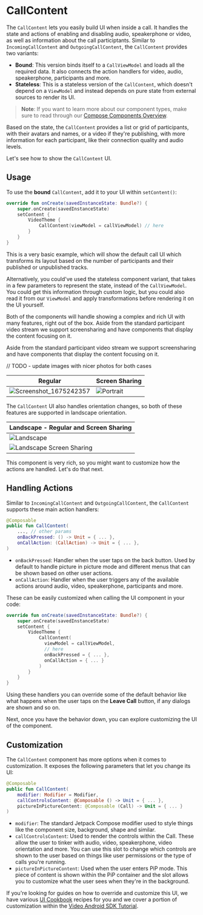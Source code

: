 # CallContent

The `CallContent` lets you easily build UI when inside a call. It handles the state and actions of enabling and disabling audio, speakerphone or video, as well as information about the call participtants. Similar to `IncomingCallContent` and `OutgoingCallContent`, the `CallContent` provides two variants:

* **Bound**: This version binds itself to a `CallViewModel` and loads all the required data. It also connects the action handlers for video, audio, speakerphone, participants and more.
* **Stateless**: This is a stateless version of the `CallContent`, which doesn't depend on a `ViewModel` and instead depends on pure state from external sources to render its UI.

> **Note**: If you want to learn more about our component types, make sure to read through our [Compose Components Overview](../../01-overview.mdx).

Based on the state, the `CallContent` provides a list or grid of participants, with their avatars and names, or a video if they're publishing, with more information for each participant, like their connection quality and audio levels.

Let's see how to show the `CallContent` UI.

## Usage

To use the **bound** `CallContent`, add it to your UI within `setContent()`:

```kotlin
override fun onCreate(savedInstanceState: Bundle?) {
    super.onCreate(savedInstanceState)
    setContent {
        VideoTheme {
            CallContent(viewModel = callViewModel) // here
        }
    }
}
```

This is a very basic example, which will show the default call UI which transforms its layout based on the number of participants and their published or unpublished tracks.

Alternatively, you could've used the stateless component variant, that takes in a few parameters to represent the state, instead of the `CallViewModel`. You could get this information through custom logic, but you could also read it from our `ViewModel` and apply transformations before rendering it on the UI yourself.

Both of the components will handle showing a complex and rich UI with many features, right out of the box. Aside from the standard participant video stream we support screensharing and have components that display the content focusing on it. 

Aside from the standard participant video stream we support screensharing and have components that display the content focusing on it.

// TODO - update images with nicer photos for both cases

| Regular | Screen Sharing                                               |
| ------- | ------------------------------------------------------------ |
| ![Screenshot_1675242357](https://user-images.githubusercontent.com/17215808/216000813-86ebd384-f5d1-4e53-9b23-ce1f14b6de4e.png) | ![Portrait](../../assets/compose_active_call_screen_share_portrait.jpg) |

The `CallContent` UI also handles orientation changes, so both of these features are supported in landscape orientation.

| Landscape - Regular and Screen Sharing                       |
| ------------------------------------------------------------ |
| ![Landscape](../../assets/compose_active_call_landscape.jpeg) |
| ![Landscape Screen Sharing](../../assets/compose_active_call_screen_share_landscape.jpg) |

This component is very rich, so you might want to customize how the actions are handled. Let's do that next.

## Handling Actions

Similar to `IncomingCallContent` and `OutgoingCallContent`, the `CallContent` supports these main action handlers:

```kotlin
@Composable
public fun CallContent(
    ..., // other params
    onBackPressed: () -> Unit = { ... },
    onCallAction: (CallAction) -> Unit = { ... },
)
```

* `onBackPressed`: Handler when the user taps on the back button. Used by default to handle picture in picture mode and different menus that can be shown based on other user actions.
* `onCallAction`: Handler when the user triggers any of the available actions around audio, video, speakerphone, participants and more.

These can be easily customized when calling the UI component in your code:

```kotlin
override fun onCreate(savedInstanceState: Bundle?) {
    super.onCreate(savedInstanceState)
    setContent {
        VideoTheme {
            CallContent( 
              viewModel = callViewModel,
              // here
              onBackPressed = { ... }, 
              onCallAction = { ... }
            ) 
        }
    }
}
```

Using these handlers you can override some of the default behavior like what happens when the user taps on the **Leave Call** button, if any dialogs are shown and so on.

Next, once you have the behavior down, you can explore customizing the UI of the component.

## Customization

The `CallContent` component has more options when it comes to customization. It exposes the following parameters that let you change its UI:

```kotlin
@Composable
public fun CallContent(
    modifier: Modifier = Modifier,
    callControlsContent: @Composable () -> Unit = { ... },
    pictureInPictureContent: @Composable (Call) -> Unit = { ... }
)
```

* `modifier`: The standard Jetpack Compose modifier used to style things like the component size, background, shape and similar.
* `callControlsContent`: Used to render the controls within the Call. These allow the user to tinker with audio, video, speakerphone, video orientation and more. You can use this slot to change which controls are shown to the user based on things like user permissions or the type of calls you're running.
* `pictureInPictureContent`: Used when the user enters PiP mode. This piece of content is shown within the PiP container and the slot allows you to customize what the user sees when they're in the background.

If you're looking for guides on how to override and customize this UI, we have various [UI Cookbook](../../../../06-ui-cookbook) recipes for you and we cover a portion of customization within the [Video Android SDK Tutorial](../../../../01-basics/01-tutorial.mdx).
